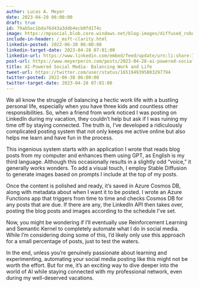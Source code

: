 ```yaml
---
author: Lucas A. Meyer
date: 2023-04-28 06:00:00
draft: true
id: 79ab5ec1bda76d43a3ddb4ecb0fd174c
image: https://mpsocial.blob.core.windows.net/blog-images/diffused_robot-blog-post.png
include-in-header: /_msft-clarity.html
linkedin-posted: 2022-06-30 06:00:00
linkedin-target-date: 2023-04-28 07:01:00
linkedin-url: https://www.linkedin.com/embed/feed/update/urn:li:share:7057715096080322560
post-url: https://www.meyerperin.com/posts/2023-04-28-ai-powered-social-media-balancing-work-and-life.html
title: AI-Powered Social Media- Balancing Work and Life
tweet-url: https://twitter.com/user/status/1651949395003297794
twitter-posted: 2022-06-30 06:00:00
twitter-target-date: 2023-04-28 07:01:00
---
```


We all know the struggle of balancing a hectic work life with a bustling personal life, especially when you have three kids and countless other responsibilities. So, when a friend from work noticed I was posting on LinkedIn during my vacation, they couldn't help but ask if I was ruining my time off by staying connected. The truth is, I've developed a ridiculously complicated posting system that not only keeps me active online but also helps me learn and have fun in the process.

This ingenious system starts with an application I wrote that reads blog posts from my computer and enhances them using GPT, as English is my third language. Although this occasionally results in a slightly odd "voice," it generally works wonders. To add a visual touch, I employ Stable Diffusion to generate images based on prompts I include at the top of my posts.

Once the content is polished and ready, it's saved in Azure Cosmos DB, along with metadata about when I want it to be posted. I wrote an Azure Functions app that triggers from time to time and checks Cosmos DB for any posts that are due. If there are any, the LinkedIn API then takes over, posting the blog posts and images according to the schedule I've set.

Now, you might be wondering if I'll eventually use Reinforcement Learning and Semantic Kernel to completely automate what I do in social media. While I'm considering doing some of this, I'd likely only use this approach for a small percentage of posts, just to test the waters.

In the end, unless you're genuinely passionate about learning and experimenting, automating your social media posting like this might not be worth the effort. But for me, it's an exciting way to dive deeper into the world of AI while staying connected with my professional network, even during my well-deserved vacations.